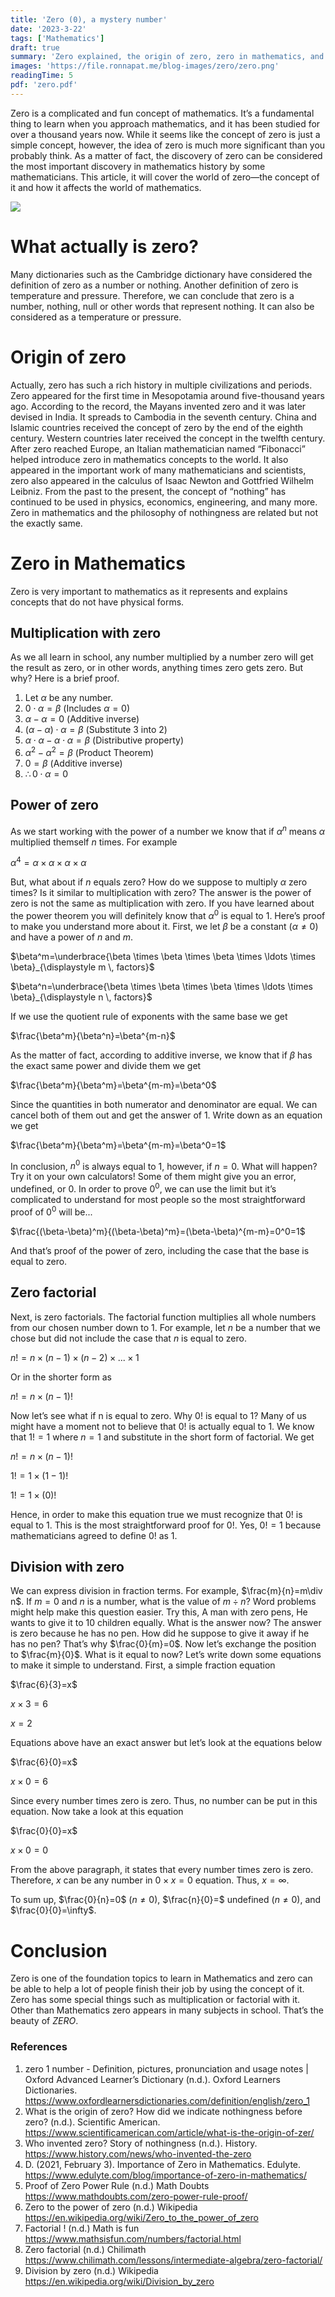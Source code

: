 ```yaml
---
title: 'Zero (0), a mystery number'
date: '2023-3-22'
tags: ['Mathematics']
draft: true
summary: 'Zero explained, the origin of zero, zero in mathematics, and more.'
images: 'https://file.ronnapat.me/blog-images/zero/zero.png'
readingTime: 5
pdf: 'zero.pdf'
---
```


Zero is a complicated and fun concept of mathematics. It’s a fundamental thing to learn when you approach mathematics, and it has been studied for over a thousand years now. While it seems like the concept of zero is just a simple concept, however, the idea of zero is much more significant than you probably think. As a matter of fact, the discovery of zero can be considered the most important discovery in mathematics history by some mathematicians. This article, it will cover the world of zero—the concept of it and how it affects the world of mathematics.

![](https://file.ronnapat.me/blog-images/zero/zero.png)

# What actually is zero?

Many dictionaries such as the Cambridge dictionary have considered the definition of zero as a number or nothing. Another definition of zero is temperature and pressure. Therefore, we can conclude that zero is a number, nothing, null or other words that represent nothing. It can also be considered as a temperature or pressure.

# Origin of zero

Actually, zero has such a rich history in multiple civilizations and periods. Zero appeared for the first time in Mesopotamia around five-thousand years ago. According to the record, the Mayans invented zero and it was later devised in India. It spreads to Cambodia in the seventh century. China and Islamic countries received the concept of zero by the end of the eighth century. Western countries later received the concept in the twelfth century. After zero reached Europe, an Italian mathematician named “Fibonacci” helped introduce zero in mathematics concepts to the world. It also appeared in the important work of many mathematicians and scientists, zero also appeared in the calculus of Isaac Newton and Gottfried Wilhelm Leibniz. From the past to the present, the concept of “nothing” has continued to be used in physics, economics, engineering, and many more. Zero in mathematics and the philosophy of nothingness are related but not the exactly same.

# Zero in Mathematics

Zero is very important to mathematics as it represents and explains concepts that do not have physical forms.

## Multiplication with zero

As we all learn in school, any number multiplied by a number zero will get the result as zero, or in other words, anything times zero gets zero. But why? Here is a brief proof.

1. Let $\alpha$ be any number.
2. $0\cdot\alpha=\beta$ (Includes $\alpha=0$)
3. $\alpha-\alpha=0$ (Additive inverse)
4. $(\alpha-\alpha)\cdot\alpha=\beta$ (Substitute 3 into 2)
5. $\alpha\cdot\alpha-\alpha\cdot\alpha=\beta$ (Distributive property)
6. $\alpha^{2}-\alpha^{2}=\beta$ (Product Theorem)
7. $0=\beta$ (Additive inverse)
8. $\therefore0\cdot\alpha=0$

## Power of zero

As we start working with the power of a number we know that if $\alpha^n$ means $\alpha$ multiplied themself $n$ times. For example

$\alpha^4=\alpha\times\alpha\times\alpha\times\alpha$

But, what about if $n$ equals zero? How do we suppose to multiply $\alpha$ zero times? Is it similar to multiplication with zero? The answer is the power of zero is not the same as multiplication with zero. If you have learned about the power theorem you will definitely know that $\alpha^0$ is equal to 1. Here’s proof to make you understand more about it. First, we let $\beta$ be a constant ($\alpha\neq0$) and have a power of $n$ and $m$.

$\beta^m=\underbrace{\beta \times \beta \times \beta \times \ldots \times \beta}_{\displaystyle m \, factors}$

$\beta^n=\underbrace{\beta \times \beta \times \beta \times \ldots \times \beta}_{\displaystyle n \, factors}$

If we use the quotient rule of exponents with the same base we get

$\frac{\beta^m}{\beta^n}=\beta^{m-n}$

As the matter of fact, according to additive inverse, we know that if $\beta$ has the exact same power and divide them we get

$\frac{\beta^m}{\beta^m}=\beta^{m-m}=\beta^0$

Since the quantities in both numerator and denominator are equal. We can cancel both of them out and get the answer of 1. Write down as an equation we get

$\frac{\beta^m}{\beta^m}=\beta^{m-m}=\beta^0=1$

In conclusion, $n^0$ is always equal to 1, however, if $n=0$. What will happen? Try it on your own calculators! Some of them might give you an error, undefined, or 0. In order to prove $0^0$, we can use the limit but it’s complicated to understand for most people so the most straightforward proof of $0^0$ will be...

$\frac{(\beta-\beta)^m}{(\beta-\beta)^m}=(\beta-\beta)^{m-m}=0^0=1$

And that’s proof of the power of zero, including the case that the base is equal to zero.

## Zero factorial

Next, is zero factorials. The factorial function multiplies all whole numbers from our chosen number down to $1$. For example, let $n$ be a number that we chose but did not include the case that $n$ is equal to zero.

$n!=n\times(n-1)\times(n-2)\times...\times1$

Or in the shorter form as

$n!=n\times(n-1)!$

Now let’s see what if n is equal to zero. Why $0!$ is equal to $1$? Many of us might have a moment not to believe that $0!$ is actually equal to $1$. We know that $1! = 1$ where $n=1$ and substitute in the short form of factorial. We get

$n!=n\times(n-1)!$

$1!=1\times(1-1)!$

$1!=1\times(0)!$

Hence, in order to make this equation true we must recognize that $0!$ is equal to 1. This is the most straightforward proof for $0!$. Yes, $0!=1$ because mathematicians agreed to define $0!$ as 1.

## Division with zero

We can express division in fraction terms. For example, $\frac{m}{n}=m\div n$. If $m=0$ and $n$ is a number, what is the value of $m \div n$? Word problems might help make this question easier. Try this, A man with zero pens, He wants to give it to 10 children equally. What is the answer now? The answer is zero because he has no pen. How did he suppose to give it away if he has no pen? That’s why $\frac{0}{m}=0$. Now let’s exchange the position to $\frac{m}{0}$. What is it equal to now? Let’s write down some equations to make it simple to understand. First, a simple fraction equation

$\frac{6}{3}=x$

$x\times3=6$

$x=2$

Equations above have an exact answer but let’s look at the equations below

$\frac{6}{0}=x$

$x\times0=6$

Since every number times zero is zero. Thus, no number can be put in this equation. Now take a look at this equation

$\frac{0}{0}=x$

$x\times0=0$

From the above paragraph, it states that every number times zero is zero. Therefore, $x$ can be any number in $0\times x=0$ equation. Thus, $x=\infty$.

To sum up, $\frac{0}{n}=0$ ($n\neq0$), $\frac{n}{0}=$ undefined ($n\neq0$), and $\frac{0}{0}=\infty$.

# Conclusion

Zero is one of the foundation topics to learn in Mathematics and zero can be able to help a lot of people finish their job by using the concept of it. Zero has some special things such as multiplication or factorial with it. Other than Mathematics zero appears in many subjects in school. That’s the beauty of $ZERO$.

### References

1. zero 1 number - Definition, pictures, pronunciation and usage notes | Oxford Advanced Learner’s Dictionary (n.d.). Oxford Learners Dictionaries. https://www.oxfordlearnersdictionaries.com/definition/english/zero_1
2. What is the origin of zero? How did we indicate nothingness before zero? (n.d.). Scientific American. https://www.scientificamerican.com/article/what-is-the-origin-of-zer/
3. Who invented zero? Story of nothingness (n.d.). History. https://www.history.com/news/who-invented-the-zero
4. D. (2021, February 3). Importance of Zero in Mathematics. Edulyte. https://www.edulyte.com/blog/importance-of-zero-in-mathematics/
5. Proof of Zero Power Rule (n.d.) Math Doubts https://www.mathdoubts.com/zero-power-rule-proof/
6. Zero to the power of zero (n.d.) Wikipedia https://en.wikipedia.org/wiki/Zero_to_the_power_of_zero
7. Factorial ! (n.d.) Math is fun https://www.mathsisfun.com/numbers/factorial.html
8. Zero factorial (n.d.) Chilimath https://www.chilimath.com/lessons/intermediate-algebra/zero-factorial/
9. Division by zero (n.d.) Wikipedia https://en.wikipedia.org/wiki/Division_by_zero
